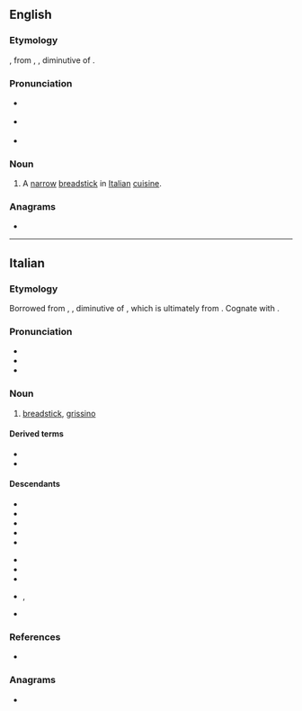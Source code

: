 ==English==

===Etymology===
{{bor|en|it|grissino}}, from {{der|en|pms|grissin}}, {{m|pms|ghërsin}}, diminutive of {{m|pms|ghersa||line, row}}.

===Pronunciation===
* {{a|UK}} {{IPA|en|/ɡɹɪˈsiːnəʊ/}}
* {{a|US}} {{IPA|en|/ɡɹəˈsinoʊ/}}
* {{rhymes|en|iːnəʊ}}

===Noun===
{{en-noun|grissini}}

# A [[narrow]] [[breadstick]] in [[Italian]] [[cuisine]].

===Anagrams===
* {{anagrams|en|a=giinorss|signiors}}

{{topics|en|Breads}}

----

==Italian==

===Etymology===
Borrowed from {{bor|it|pms|grissin}}, {{m|pms|ghërsin}}, diminutive of {{m|pms|ghersa||line, row}}, which is ultimately from {{der|it|la|cratis||wickerwork, fascine}}. Cognate with {{cog|fr|gressin}}.

===Pronunciation===
{{wikipedia|lang=it}}
* {{it-IPA|grissìno}}
* {{rhymes|it|ino}}
* {{hyphenation|it|gris|sì|no}}

===Noun===
{{it-noun|m}}

# [[breadstick]], [[#English|grissino]]

====Derived terms====
* {{l|it|grissineria}}
* {{l|it|grissinificio}}

====Descendants====
{{desc-top}}
* {{desc|fr|grissini|bor=1}}
* {{desc|de|Grissini|bor=1}}
* {{desc|el|κριτσίνι|bor=1}}
* {{desc|he|גריסיני|bor=1|tr=grisíni}}
* {{desc|ja|グリッシーニ|bor=1|tr=gurisshīni}}
{{desc-mid}}
* {{desc|pl|grissini|bor=1}}
* {{desc|pt|gressino|bor=1}}
* {{desc|ru|грисси́ни|bor=1}}
* {{desc|sh|гриси́ни|bor=1}}, {{l|sh|grisíni}}
* {{desc|es|grisín|bor=1}}
{{desc-bottom}}

===References===
* {{R:it:etimo|grissino}}

===Anagrams===
* {{anagrams|it|a=giinorss|ingrossi|signorsì}}

{{C|it|Breads}}